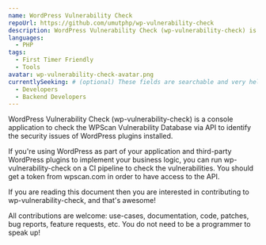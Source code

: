 ```yaml
---
name: WordPress Vulnerability Check
repoUrl: https://github.com/umutphp/wp-vulnerability-check
description: WordPress Vulnerability Check (wp-vulnerability-check) is a console application to check the WPScan Vulnerability Database via API to identify the security issues of WordPress plugins installed.
languages:
  - PHP
tags:
  - First Timer Friendly
  - Tools
avatar: wp-vulnerability-check-avatar.png
currentlySeeking: # (optional) These fields are searchable and very helpful for contributors to match well with your project
  - Developers
  - Backend Developers
---
```


<!-- Divide your content into sections using our handy shortcodes. Each section is optional -->

<Overview>

WordPress Vulnerability Check (wp-vulnerability-check) is a console application to check the WPScan Vulnerability Database via API to identify the security issues of WordPress plugins installed.

If you're using WordPress as part of your application and third-party WordPress plugins to implement your business logic, you can run wp-vulnerability-check on a CI pipeline to check the vulnerabilities. You should get a token from wpscan.com in order to have access to the API.

</Overview>

<Contributing>

If you are reading this document then you are interested in contributing to wp-vulnerability-check, and that's awesome!

All contributions are welcome: use-cases, documentation, code, patches, bug reports, feature requests, etc. You do not need to be a programmer to speak up!

</Contributing>
